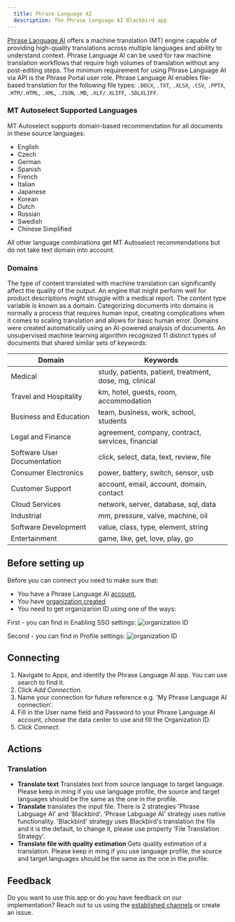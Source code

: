 ```yaml
---
  title: Phrase Language AI
  description: The Phrase Language AI Blackbird app
---
```


<LinkCard title="View on Github" target="_blank" href="https://github.com/bb-io/PhraseLanguageAI" icon="github" />

[Phrase Language AI](https://support.phrase.com/hc/en-us/articles/5709660879516-Phrase-Language-AI-TMS) offers a machine translation (MT) engine capable of providing high-quality translations across multiple languages and ability to understand context.
Phrase Language AI can be used for raw machine translation workflows that require high volumes of translation without any post-editing steps.
The minimum requirement for using Phrase Language AI via API is the Phrase Portal user role.
Phrase Language AI enables file-based translation for the following file types: `.DOCX`, `.TXT`, `.XLSX`, `.CSV`, `.PPTX`, `.HTM/.HTML`, `.XML`, `.JSON`, `.MD`, `.XLF/.XLIFF`, `.SDLXLIFF`.

### MT Autoselect Supported Languages

MT Autoselect supports domain-based recommendation for all documents in these source languages:
- English
- Czech
- German
- Spanish
- French
- Italian
- Japanese
- Korean
- Dutch
- Russian
- Swedish
- Chinese Simplified

All other language combinations get MT Autoselect recommendations but do not take text domain into account.

### Domains 

The type of content translated with machine translation can significantly affect the quality of the output. An engine that might perform well for product descriptions might struggle with a medical report. The content type variable is known as a domain.
Categorizing documents into domains is normally a process that requires human input, creating complications when it comes to scaling translation and allows for basic human error.
Domains were created automatically using an AI-powered analysis of documents. An unsupervised machine learning algorithm recognized 11 distinct types of documents that shared similar sets of keywords:

| Domain                         | Keywords                                                |
|--------------------------------|---------------------------------------------------------|
| Medical                        | study, patients, patient, treatment, dose, mg, clinical |
| Travel and Hospitality         | km, hotel, guests, room, accommodation                  |
| Business and Education         | team, business, work, school, students                  |
| Legal and Finance              | agreement, company, contract, services, financial       |
| Software User Documentation    | click, select, data, text, review, file                 |
| Consumer Electronics           | power, battery, switch, sensor, usb                     |
| Customer Support               | account, email, account, domain, contact                |
| Cloud Services                 | network, server, database, sql, data                    |
| Industrial                     | mm, pressure, valve, machine, oil                       |
| Software Development           | value, class, type, element, string                     |
| Entertainment                  | game, like, get, love, play, go                         |



## Before setting up

Before you can connect you need to make sure that:

- You have a Phrase Language AI [account.](https://phrase.com/)
- You have [organization created](https://support.phrase.com/hc/en-us/articles/6091807042076-Phrase-Platform-Organizations)
- You need to get organizarion ID using one of the ways:

First - you can find in Enabling SSO settings:
![organization ID](https://raw.githubusercontent.com/bb-io/PhraseLanguageAI/main/Images/README/Option1.png) 

Second - you can find in Profile settings:
![organization ID](https://raw.githubusercontent.com/bb-io/PhraseLanguageAI/main/Images/README/Option2.png) 

## Connecting

1. Navigate to Apps, and identify the Phrase Language AI app. You can use search to find it.
2. Click _Add Connection_.
3. Name your connection for future reference e.g. 'My Phrase Language AI connection'.
4. Fill in the User name field and Password to your Phrase Language AI account, choose the data center to use and fill the Organization ID.
5. Click _Connect_.

## Actions

### Translation 

- **Translate text** Translates text from source language to target language. Please keep in ming if you use language profile, the source and target languages should be the same as the one in the profile.
- **Translate** translates the input file. There is 2 strategies 'Phrase Labguage AI' and 'Blackbird'. 'Phrase Labguage AI' strategy uses native functionality. 'Blackbird' strategy uses Blackbird's translation the file and it is the default, to change it, please use property 'File Translation Strategy'. 
- **Translate file with quality estimation** Gets quality estimation of a translation. Please keep in ming if you use language profile, the source and target languages should be the same as the one in the profile.

## Feedback

Do you want to use this app or do you have feedback on our implementation? Reach out to us using the [established channels](https://www.blackbird.io/) or create an issue.

